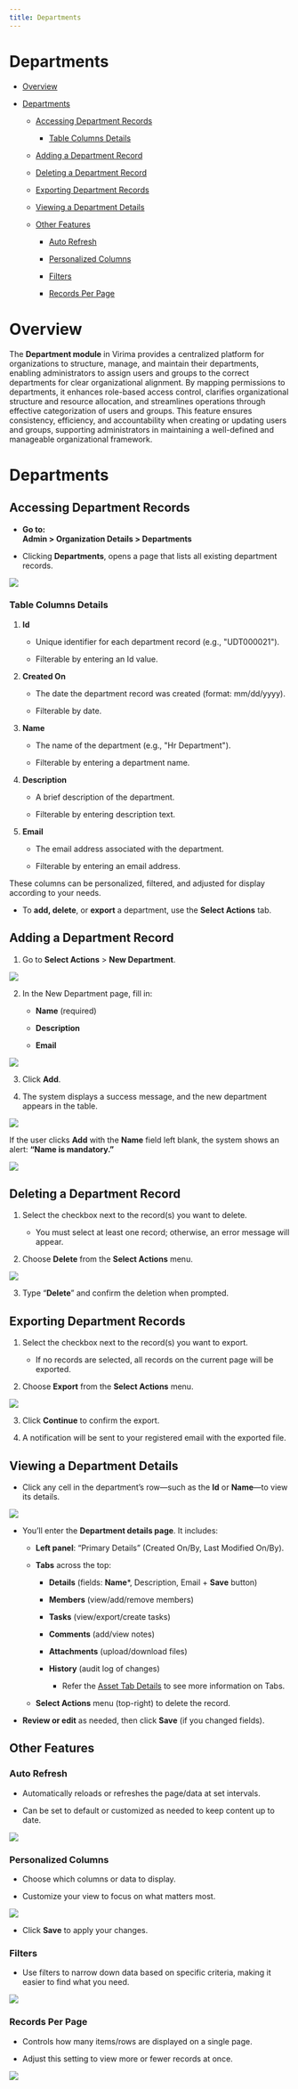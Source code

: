 ```yaml
---
title: Departments
---
```

# Departments

- [Overview](#Departments-Overview)

- [Departments](#Departments-Departments)

  - [Accessing Department Records](#Departments-AccessingDepartmentRecords)

    - [Table Columns Details](#Departments-TableColumnsDetails)

  - [Adding a Department Record](#Departments-AddingaDepartmentRecord)

  - [Deleting a Department Record](#Departments-DeletingaDepartmentRecord)

  - [Exporting Department Records](#Departments-ExportingDepartmentRecords)

  - [Viewing a Department Details](#Departments-ViewingaDepartmentDetails)

  - [Other Features](#Departments-OtherFeatures)

    - [Auto Refresh](#Departments-AutoRefresh)

    - [Personalized Columns](#Departments-PersonalizedColumns)

    - [Filters](#Departments-Filters)

    - [Records Per Page](#Departments-RecordsPerPage)

# **Overview**

The **Department module** in Virima provides a centralized platform for organizations to structure, manage, and maintain their departments, enabling administrators to assign users and groups to the correct departments for clear organizational alignment. By mapping permissions to departments, it enhances role-based access control, clarifies organizational structure and resource allocation, and streamlines operations through effective categorization of users and groups. This feature ensures consistency, efficiency, and accountability when creating or updating users and groups, supporting administrators in maintaining a well-defined and manageable organizational framework.

# Departments

## Accessing Department Records

- **Go to:**  
  **Admin \> Organization Details \> Departments**

- Clicking **Departments**, opens a page that lists all existing department records.

<img src="/assets/images/Departments/media/image1-1.png" />

### Table Columns Details

1.  **Id**

    - Unique identifier for each department record (e.g., "UDT000021").

    - Filterable by entering an Id value.

2.  **Created On**

    - The date the department record was created (format: mm/dd/yyyy).

    - Filterable by date.

3.  **Name**

    - The name of the department (e.g., "Hr Department").

    - Filterable by entering a department name.

4.  **Description**

    - A brief description of the department.

    - Filterable by entering description text.

5.  **Email**

    - The email address associated with the department.

    - Filterable by entering an email address.

These columns can be personalized, filtered, and adjusted for display according to your needs.

- To **add, delete**, or **export** a department, use the **Select Actions** tab.

## Adding a Department Record

1.  Go to **Select Actions** \> **New Department**.

<img src="/assets/images/Departments/media/image2-1.png" />

2.  In the New Department page, fill in:

    - **Name** (required)

    - **Description**

    - **Email**

<img src="/assets/images/Departments/media/image3-1.png" />

3.  Click **Add**.

4.  The system displays a success message, and the new department appears in the table.

<img src="/assets/images/Departments/media/image4.png" />

If the user clicks **Add** with the **Name** field left blank, the system shows an alert: **“Name is mandatory.”**

<img src="/assets/images/Departments/media/image5.png" />

## Deleting a Department Record

1.  Select the checkbox next to the record(s) you want to delete.

    - You must select at least one record; otherwise, an error message will appear.

2.  Choose **Delete** from the **Select Actions** menu.

<img src="/assets/images/Departments/media/image6-1.png" />

3.  Type “**Delete**” and confirm the deletion when prompted.

## Exporting Department Records

1.  Select the checkbox next to the record(s) you want to export.

    - If no records are selected, all records on the current page will be exported.

2.  Choose **Export** from the **Select Actions** menu.

<img src="/assets/images/Departments/media/image7-1.png" />

3.  Click **Continue** to confirm the export.

4.  A notification will be sent to your registered email with the exported file.

## Viewing a Department Details

- Click any cell in the department’s row—such as the **Id** or **Name**—to view its details.

<img src="/assets/images/Departments/media/image8-1.png" />

- You’ll enter the **Department details page**. It includes:

  - **Left panel**: “Primary Details” (Created On/By, Last Modified On/By).

  - **Tabs** across the top:

    - **Details** (fields: **Name**\*, Description, Email + **Save** button)

    - **Members** (view/add/remove members)

    - **Tasks** (view/export/create tasks)

    - **Comments** (add/view notes)

    - **Attachments** (upload/download files)

    - **History** (audit log of changes)

      - Refer the [Asset Tab Details](https://virima.atlassian.net/wiki/spaces/PM/pages/231112748/Asset+tab+Details?atlOrigin=eyJpIjoiMjMwNjRkODM3ZmJmNGMzMGFjOTczM2UyOWU4Njc0YmUiLCJwIjoiYyJ9) to see more information on Tabs.

  - **Select Actions** menu (top-right) to delete the record.

- **Review or edit** as needed, then click **Save** (if you changed fields).

## Other Features

### Auto Refresh

- Automatically reloads or refreshes the page/data at set intervals.

- Can be set to default or customized as needed to keep content up to date.

<img src="/assets/images/Departments/media/image9.png" />

### Personalized Columns

- Choose which columns or data to display.

- Customize your view to focus on what matters most.

<img src="/assets/images/Departments/media/image10-1.png" />

- Click **Save** to apply your changes.

### Filters

- Use filters to narrow down data based on specific criteria, making it easier to find what you need.

<img src="/assets/images/Departments/media/image11-1.png" />

### Records Per Page

- Controls how many items/rows are displayed on a single page.

- Adjust this setting to view more or fewer records at once.

<img src="/assets/images/Departments/media/image12-1.png" />
